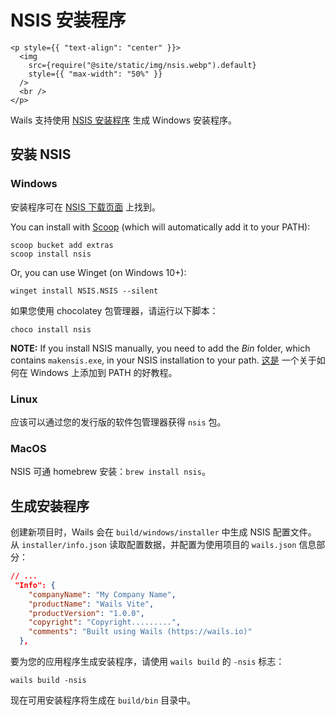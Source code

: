 # NSIS 安装程序

```mdx-code-block
<p style={{ "text-align": "center" }}>
  <img
    src={require("@site/static/img/nsis.webp").default}
    style={{ "max-width": "50%" }}
  />
  <br />
</p>
```

Wails 支持使用 [NSIS 安装程序](https://nsis.sourceforge.io/) 生成 Windows 安装程序。

## 安装 NSIS

### Windows

安装程序可在 [NSIS 下载页面](https://nsis.sourceforge.io/Download) 上找到。

You can install with [Scoop](https://scoop.sh/) (which will automatically add it to your PATH):

```
scoop bucket add extras
scoop install nsis
```

Or, you can use Winget (on Windows 10+):

```
winget install NSIS.NSIS --silent
```

如果您使用 chocolatey 包管理器，请运行以下脚本：

```
choco install nsis
```

**NOTE:** If you install NSIS manually, you need to add the _Bin_ folder, which contains `makensis.exe`, in your NSIS installation to your path. [这是](https://www.architectryan.com/2018/03/17/add-to-the-path-on-windows-10/) 一个关于如何在 Windows 上添加到 PATH 的好教程。

### Linux

应该可以通过您的发行版的软件包管理器获得 `nsis` 包。

### MacOS

NSIS 可通 homebrew 安装：`brew install nsis`。

## 生成安装程序

创建新项目时，Wails 会在 `build/windows/installer` 中生成 NSIS 配置文件。 从 `installer/info.json` 读取配置数据，并配置为使用项目的 `wails.json` 信息部分：

```json
// ...
 "Info": {
    "companyName": "My Company Name",
    "productName": "Wails Vite",
    "productVersion": "1.0.0",
    "copyright": "Copyright.........",
    "comments": "Built using Wails (https://wails.io)"
  },
```

要为您的应用程序生成安装程序，请使用 `wails build` 的 `-nsis` 标志：

```
wails build -nsis
```

现在可用安装程序将生成在 `build/bin` 目录中。
